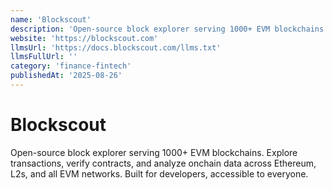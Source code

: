 ```yaml
---
name: 'Blockscout'
description: 'Open-source block explorer serving 1000+ EVM blockchains. Explore transactions, verify contracts, and analyze onchain data across Ethereum, L2s, and all EVM networks. Built for developers, accessible to everyone.'
website: 'https://blockscout.com'
llmsUrl: 'https://docs.blockscout.com/llms.txt'
llmsFullUrl: ''
category: 'finance-fintech'
publishedAt: '2025-08-26'
---
```


# Blockscout

Open-source block explorer serving 1000+ EVM blockchains. Explore transactions, verify contracts, and analyze onchain data across Ethereum, L2s, and all EVM networks. Built for developers, accessible to everyone.
